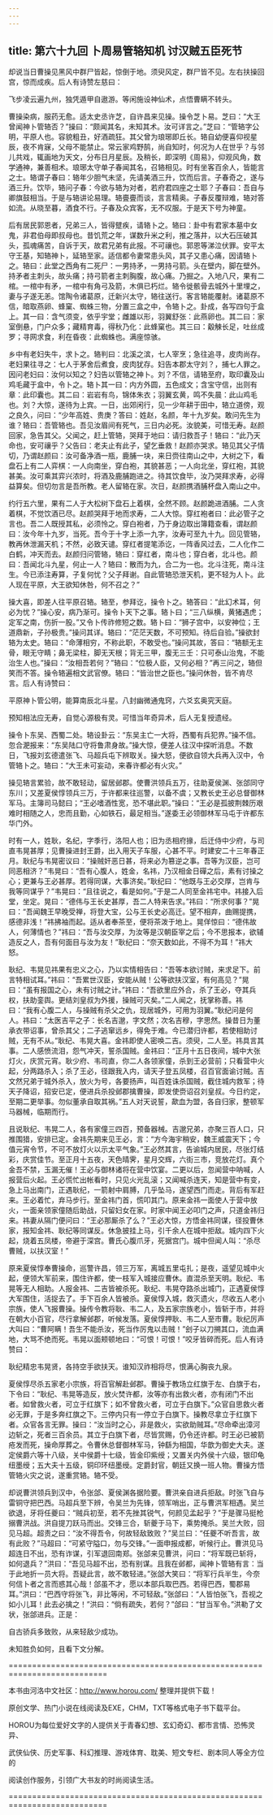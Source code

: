 ```yaml
---
---
---
```

title: 第六十九回 卜周易管辂知机 讨汉贼五臣死节
---

却说当日曹操见黑风中群尸皆起，惊倒于地。须臾风定，群尸皆不见。左右扶操回宫，惊而成疾。后人有诗赞左慈曰：

飞步凌云遍九州，独凭遁甲自遨游。等闲施设神仙术，点悟曹瞒不转头。

曹操染病，服药无愈。适太史丞许芝，自许昌来见操。操令芝卜易。芝曰：“大王曾闻神卜管辂否？”操曰：“颇闻其名，未知其术。汝可详言之。”芝曰：“管辂字公明，平原人也。容貌粗丑，好酒疏狂。其父曾为琅琊即丘长。辂自幼便喜仰视星辰，夜不肯寐，父母不能禁止。常云家鸡野鹄，尚自知时，何况为人在世乎？与邻儿共戏，辄画地为天文，分布日月星辰。及稍长，即深明《周易》，仰观风角，数学通神，兼善相术。琅琊太守单子春闻其名，召辂相见。时有坐客百余人，皆能言之士。辂谓子春曰：辂年少胆气未坚，先请美酒三升，饮而后言。子春奇之，遂与酒三升。饮毕，辂问子春：今欲与辂为对者，若府君四座之士耶？子春曰：吾自与卿旗鼓相当。于是与辂讲论易理。辂亹亹而谈，言言精奥。子春反覆辩难，辂对答如流。从晓至暮，酒食不行。子春及众宾客，无不叹服。于是天下号为神童。

后有居民郭恩者，兄弟三人，皆得躄疾，请辂卜之。辂曰：卦中有君家本墓中女鬼，非君伯母即叔母也。昔饥荒之年，谋数升米之利，推之落井，以大石压破其头，孤魂痛苦，自诉于天，故君兄弟有此报。不可禳也。郭恩等涕泣伏罪。安平太守王基，知辂神卜，延辂至家。适信都令妻常患头风，其子又患心痛，因请辂卜之。辂曰：此堂之西角有二死尸：一男持矛，一男持弓箭。头在壁内，脚在壁外。持矛者主刺头，故头痛；持弓箭者主刺胸腹，故心痛。乃掘之。入地八尺，果有二棺。一棺中有矛，一棺中有角弓及箭，木俱已朽烂。辂令徙骸骨去城外十里埋之，妻与子遂无恙。馆陶令诸葛原，迁新兴太守，辂往送行。客言辂能覆射。诸葛原不信，暗取燕卵、蜂窠、蜘蛛三物，分置三盒之中，令辂卜之。卦成，各写四句于盒上。其一曰：含气须变，依乎宇堂；雌雄以形，羽翼舒张：此燕卵也。其二曰：家室倒悬，门户众多；藏精育毒，得秋乃化：此蜂窠也。其三曰：觳觫长足，吐丝成罗；寻网求食，利在昏夜：此蜘蛛也。满座惊骇。

乡中有老妇失牛，求卜之。辂判曰：北溪之滨，七人宰烹；急往追寻，皮肉尚存。老妇果往寻之：七人于茅舍后煮食，皮肉犹存。妇告本郡太守刘？，捕七人罪之。因问老妇曰：汝何以知之？妇告以管辂之神卜。刘？不信，请辂至府，取印囊及山鸡毛藏于盒中，令卜之。辂卜其一曰：内方外圆，五色成文；含宝守信，出则有章：此印囊也。其二曰：岩岩有鸟，锦体朱衣；羽翼玄黄，鸣不失晨：此山鸡毛也。刘？大惊，遂待为上宾。一日，出郊闲行，见一少年耕于田中，辂立道傍，观之良久，问曰：“少年高姓、贵庚？答曰：姓赵，名颜，年十九岁矣。敢问先生为谁？辂曰：吾管辂也。吾见汝眉间有死气，三日内必死。汝貌美，可惜无寿。赵颜回家，急告其父。父闻之，赶上管辂，哭拜于地曰：请归救吾子！辂曰：“此乃天命也，安可禳乎？父告曰：老夫止有此子，望乞垂救！赵颜亦哭求。辂见其父子情切，乃谓赵颜曰：汝可备净酒一瓶，鹿脯一块，来日赍往南山之中，大树之下，看盘石上有二人弈棋：一人向南坐，穿白袍，其貌甚恶；一人向北坐，穿红袍，其貌甚美。汝可乘其弈兴浓时，将酒及鹿脯跑进之。待其饮食毕，汝乃哭拜求寿，必得益算矣。但切勿言是吾所教。老人留辂在家。次日，赵颜携酒脯杯盘入南山之中。

约行五六里，果有二人于大松树下盘石上着棋，全然不顾。赵颜跪进酒脯。二人贪着棋，不觉饮酒已尽。赵颜哭拜于地而求寿，二人大惊。穿红袍者曰：此必管子之言也。吾二人既授其私，必须怜之。穿白袍者，乃于身边取出簿籍查看，谓赵颜曰：汝今年十九岁，当死。吾今于十字上添一九字，汝寿可至九十九。回见管辂，教再休泄漏天机；不然，必致天谴。穿红者提笔添讫，一阵香风过去，二人化作二白鹤，冲天而去。赵颜归问管辂，辂曰：穿红者，南斗也；穿白者，北斗也。颜曰：吾闻北斗九星，何止一人？辂曰：散而为九，合二为一也。北斗注死，南斗注生。今已添注寿算，子复何忧？父子拜谢。自此管辂恐泄天机，更不轻为人卜。此人现在平原，大王欲知休咎，何不召之？”

操大喜，即差人往平原召辂。辂至，参拜讫，操令卜之。辂答曰：“此幻术耳，何必为忧？”操心安，病乃渐可。操令卜天下之事。辂卜曰；“三八纵横，黄猪遇虎；定军之南，伤折一股。”又令卜传祚修短之数。辂卜曰：“狮子宫中，以安神位；王道鼎新，子孙极贵。”操问其详。辂曰：“茫茫天数，不可预知。待后自验。”操欲封辂为太史。辂曰：“命薄相穷，不称此职，不敢受也。”操问其故，答曰：“辂额无主骨，眼无守睛；鼻无梁柱，脚无天根；背无三甲，腹无三壬：只可泰山治鬼，不能治生人也。”操曰：“汝相吾若何？”辂曰：“位极人臣，又何必相？”再三问之，辂但笑而不答。操令辂遍相文武官僚。辂曰：“皆治世之臣也。”操问休咎，皆不肯尽言。后人有诗赞曰：

平原神卜管公明，能算南辰北斗星。八封幽微通鬼窍，六爻玄奥究天庭。

预知相法应无寿，自觉心源极有灵。可惜当年奇异术，后人无复授遗经。

操令卜东吴、西蜀二处。辂设卦云：“东吴主亡一大将，西蜀有兵犯界。”操不信。忽合淝报来：“东吴陆口守将鲁肃身故。”操大惊，便差人往汉中探听消息。不数日，飞报刘玄德遣张飞、马超兵屯下辨取关。操大怒，便欲自领大兵再入汉中，令管辂卜之。辂曰：“大王未可妄动，来春许都必有火灾。”

操见辂言累验，故不敢轻动，留居邺郡。使曹洪领兵五万，往助夏侯渊、张郃同守东川；又差夏侯惇领兵三万，于许都来往巡警，以备不虞；又教长史王必总督御林军马。主簿司马懿曰；“王必嗜酒性宽，恐不堪此职。”操曰：“王必是孤披荆棘历艰难时相随之人，忠而且勤，心如铁石，最足相当。”遂委王必领御林军马屯于许都东华门外。

时有一人，姓耿，名纪，字季行，洛阳人也；旧为丞相府掾，后迁侍中少府，与司直韦晃甚厚；见曹操进封王爵，出入用天子车服，心甚不平。时建安二十三年春正月。耿纪与韦晃密议曰：“操贼奸恶日甚，将来必为篡逆之事。吾等为汉臣，岂可同恶相济？”韦晃曰：“吾有心腹人，姓金，名祎，乃汉相金日磾之后，素有讨操之心；更兼与王必甚厚。若得同谋，大事济矣。”耿纪曰：“他既与王必交厚，岂肯与我等同谋乎？”韦晃曰：“且往说之，看是如何。”于是二人同至金祎宅中。祎接入后堂，坐定。晃曰：“德伟与王长史甚厚，吾二人特来告求。”祎曰：“所求何事？”晃曰：“吾闻魏王早晚受禅，将登大宝，公与王长史必高迁。望不相弃，曲赐提携，感德非浅！”祎拂袖而起。适从者奉茶至，便将茶泼于地上。晃佯惊曰：“德伟故人，何薄情也？”祎曰：“吾与汝交厚，为汝等是汉朝臣宰之后；今不思报本，欲辅造反之人，吾有何面目与汝为友！”耿纪曰：“奈天数如此，不得不为耳！”祎大怒。

耿纪、韦晃见祎果有忠义之心，乃以实情相告曰：“吾等本欲讨贼，来求足下。前言特相试耳。”祎曰：“吾累世汉臣，安能从贼！公等欲扶汉室，有何高见？”晃曰：“虽有报国之心，未有讨贼之计。”祎曰：“吾欲里应外合，杀了王必，夺其兵权，扶助銮舆。更结刘皇叔为外援，操贼可灭矣。”二人闻之，抚掌称善。祎曰：“我有心腹二人，与操贼有杀父之仇，现居城外，可用为羽翼。”耿纪问是何人。祎曰：“太医吉平之子：长名吉邈，字文然；次名吉穆，字思然。操昔日为董承衣带诏事，曾杀其父；二子逃窜远乡，得免于难。今已潜归许都，若使相助讨贼，无有不从。”耿纪、韦晃大喜。金祎即使人密唤二吉。须臾，二人至。祎具言其事。二人感愤流泪，怨气冲天，誓杀国贼。金祎曰：“正月十五日夜间，城中大张灯火，庆赏元宵。耿少府、韦司直，你二人各领家僮，杀到王必营前；只看营中火起，分两路杀入；杀了王必，径跟我入内，请天子登五凤楼，召百官面谕讨贼。吉文然兄弟于城外杀入，放火为号，各要扬声，叫百姓诛杀国贼，截住城内救军；待天子降诏，招安已定，便进兵杀投邺郡擒曹操，即发使赍诏召刘皇叔。今日约定，至期二更举事。勿似董承自取其祸。”五人对天说誓，歃血为盟，各自归家，整顿军马器械，临期而行。

且说耿纪、韦晃二人，各有家僮三四百，预备器械。吉邈兄弟，亦聚三百人口，只推围猎，安排已定。金祎先期来见王必，言：“方今海宇稍安，魏王威震天下；今值元宵令节，不可不放灯火以示太平气象。”王必然其言，告谕城内居民，尽张灯结彩，庆赏佳节。至正月十五夜，天色晴霁，星月交辉，六街三市，竞放花灯。真个金吾不禁，玉漏无催！王必与御林诸将在营中饮宴。二更以后，忽闻营中呐喊，人报营后火起。王必慌忙出帐看时，只见火光乱滚；又闻喊杀连天，知是营中有变，急上马出南门，正遇耿纪，一箭射中肩膊，几乎坠马，遂望西门而走。背后有军赶来。王必着忙，弃马步行。至金祎门首，慌叩其门。原来金祎一面使人于营中放火，一面亲领家僮随后助战，只留妇女在家。时家中闻王必叩门之声，只道金祎归来。祎妻从隔门便问曰：“王必那厮杀了么？”王必大惊，方悟金祎同谋，径投曹休家，报知金祎、耿纪等同谋反。休急披挂上马，引千余人在城中拒敌。城内四下火起，烧着五凤楼，帝避于深宫。曹氏心腹爪牙，死据宫门。城中但闻人叫：“杀尽曹贼，以扶汉室！”

原来夏侯惇奉曹操命，巡警许昌，领三万军，离城五里屯扎；是夜，遥望见城中火起，便领大军前来，围住许都，使一枝军入城接应曹休。直混杀至天明。耿纪、韦晃等无人相助。人报金祎、二吉皆被杀死。耿纪、韦晃夺路杀出城门，正遇夏侯惇大军围住，活捉去了。手下百余人皆被杀。夏侯惇入城，救灭遗火，尽收五人老小宗族，使人飞报曹操。操传令教将耿、韦二人，及五家宗族老小，皆斩于市，并将在朝大小百官，尽行拿解邺郡，听候发落。夏侯惇押耿、韦二人至市曹。耿纪厉声大叫曰：“曹阿瞒！吾生不能杀汝，死当作厉鬼以击贼！”刽子以刀搠其口，流血满地，大骂不绝而死。韦晃以面颊顿地曰：“可恨！可恨！”咬牙皆碎而死。后人有诗赞曰：

耿纪精忠韦晃贤，各持空手欲扶天。谁知汉祚相将尽，恨满心胸丧九泉。

夏侯惇尽杀五家老小宗族，将百官解赴邺郡。曹操于教场立红旗于左、白旗于右，下令曰：“耿纪、韦晃等造反，放火焚许都，汝等亦有出救火者，亦有闭门不出者。如曾救火者，可立于红旗下；如不曾救火者，可立于白旗下。”众官自思救火者必无罪，于是多奔红旗之下。三停内只有一停立于白旗下。操教尽拿立于红旗下者。众官各言无罪。操曰：“汝当时之心，非是救火，实欲助贼耳。”尽命牵出漳河边斩之，死者三百余员。其立于白旗下者，尽皆赏赐，仍令还许都。时王必已被箭疮发而死，操命厚葬之。令曹休总督御林军马，钟繇为相国，华歆为御史大夫。遂定侯爵六等十八级，关中侯爵十七级，皆金印紫绶；又置关内外侯十六级，银印龟纽墨绶；五大夫十五级，铜印环纽墨绶。定爵封官，朝廷又换一班人物。曹操方悟管辂火灾之说，遂重赏辂。辂不受。

却说曹洪领兵到汉中，令张郃、夏侯渊各据险要。曹洪亲自进兵拒敌。时张飞自与雷铜守把巴西。马超兵至下辨，令吴兰为先锋，领军哨出，正与曹洪军相遇。吴兰欲退，牙将任夔曰：“贼兵初至，若不先挫其锐气，何颜见孟起乎？”于是骤马挺枪搦曹洪战。洪自提刀跃马而出。交锋三合，斩夔于马下，乘势掩杀。吴兰大败，回见马超。超责之曰：“汝不得吾令，何故轻敌致败？”吴兰曰：“任夔不听吾言，故有此败？”马超曰：“可紧守隘口，勿与交锋。”一面申报成都，听候行止。曹洪见马超连日不出，恐有诈谋，引军退回南郑。张郃来见曹洪，问曰：“将军既已斩将，如何退兵？”洪曰：“吾见马超不出，恐有别谋。且我在邺都，闻神卜管辂有言：当于此地折一员大将。吾疑此言，故不敢轻进。”张郃大笑曰：“将军行兵半生，今奈何信卜者之言而惑其心哉！郃虽不才，愿以本部兵取巴西。若得巴西，蜀郡易耳。”洪曰：“巴西守将张飞，非比等闲，不可轻敌。”张郃曰：“人皆怕张飞，吾视之如小儿耳！此去必擒之！”洪曰：“倘有疏失，若何？”郃曰：“甘当军令。”洪勒了文状，张郃进兵。正是：

自古骄兵多致败，从来轻敌少成功。

未知胜负如何，且看下文分解。

=========================================================================== 

本书由河洛中文社区：http://www.horou.com/ 整理并提供下载！

原创文学、热门小说在线阅读及EXE，CHM，TXT等格式电子书下载平台。

HOROU为每位爱好文字的人提供关于青春幻想、玄幻奇幻、都市言情、恐怖灵异、

武侠仙侠、历史军事、科幻推理、游戏体育、耽美、短文专栏、剧本同人等全方位的

阅读创作服务，引领广大书友的时尚阅读生活。

===========================================================================